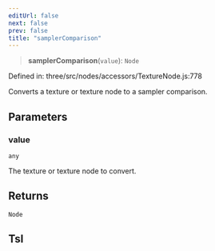 ```yaml
---
editUrl: false
next: false
prev: false
title: "samplerComparison"
---
```


> **samplerComparison**(`value`): `Node`

Defined in: three/src/nodes/accessors/TextureNode.js:778

Converts a texture or texture node to a sampler comparison.

## Parameters

### value

`any`

The texture or texture node to convert.

## Returns

`Node`

## Tsl
